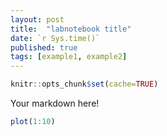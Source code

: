 ```yaml
---
layout: post
title:  "labnotebook title"
date: `r Sys.time()`
published: true
tags: [example1, example2]
---
```



```r
knitr::opts_chunk$set(cache=TRUE)
```


Your markdown here!

```r
plot(1:10)
```
